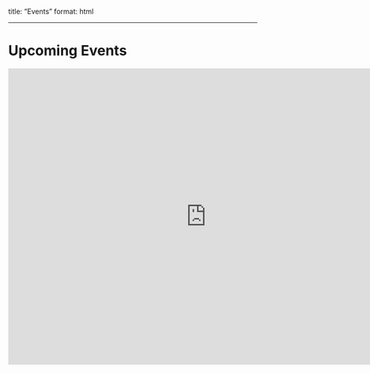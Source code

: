 title: "Events"
format: html

---

# Upcoming Events

<iframe src="https://calendar.google.com/calendar/embed?src=YOUR_CALENDAR_ID&ctz=America%2FIndiana%2FIndianapolis"
style="border: 0" width="800" height="600" frameborder="0" scrolling="no"></iframe>